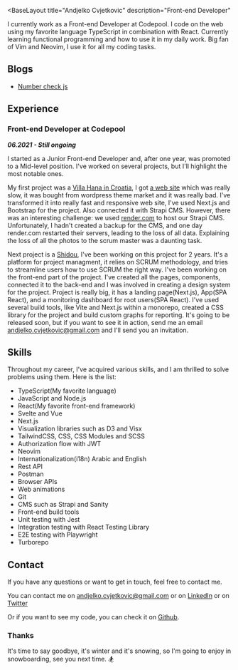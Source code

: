 

<BaseLayout
  title="Andjelko Cvjetkovic"
  description="Front-end Developer"
>

<MyInfo 
  name="Andjelko Cvjetkovic"
  position="Front-end Developer"
  company="Codepool"
  company_url="https://codepool.io"
  avatar={avatar}
/>

<Prose>

I currently work as a Front-end Developer at Codepool. 
I code on the web using my favorite language TypeScript in combination with React.
Currently learning functional programming and how to use it in my daily work.
Big fan of Vim and Neovim, I use it for all my coding tasks.


## Blogs

 - [Number check js](/blog/number-check-js)


## Experience

### Front-end Developer at Codepool

***06.2021 - Still ongoing*** 

I started as a Junior Front-end Developer and, after one year, was promoted to a Mid-level position.
I've worked on several projects, but I'll highlight the most notable ones.


My first project was a [Villa Hana in Croatia](https://villahana-croatia.com/), I got [a web site](https://villa-hana.vercel.app/) which was really slow, it was bought from wordpress theme market and it was really bad.
I've transformed it into really fast and responsive web site, I've used Next.js and Bootstrap for the project.
Also connected it with Strapi CMS. 
However, there was an interesting challenge: we used [render.com](https://render.com/) to host our Strapi CMS. Unfortunately, I hadn't created a backup for the CMS, and one day render.com restarted their servers, leading to the loss of all data. Explaining the loss of all the photos to the scrum master was a daunting task.


Next project is a [Shidou](https://app.shidou.io), I've been working on this project for 2 years.
It's a platform for project managment, it relies on SCRUM methodology, and tries to streamline users how to use SCRUM the right way.
I've been working on the front-end part of the project. I've created all the pages, components, connected it to the back-end and I was involved in creating a design system for the project.
Project is really big, it has a landing page(Next.js), App(SPA React), and a monitoring dashboard for root users(SPA React). 
I've used several build tools, like Vite and Next.js within a monorepo, created a CSS library for the project and build custom graphs for reporting.
It's going to be released soon, but if you want to see it in action, send me an email [andjelko.cvjetkovic@gmail.com](mailto:andjelko.cvjetkovic@gmail.com) and I'll send you an invitation.





## Skills

Throughout my career, I've acquired various skills, and I am thrilled to solve problems using them.
Here is the list:

 - TypeScript(My favorite language)
 - JavaScript and Node.js
 - React(My favorite front-end framework)
 - Svelte and Vue
 - Next.js
 - Visualization libraries such as D3 and Visx
 - TailwindCSS, CSS, CSS Modules and SCSS
 - Authorization flow with JWT
 - Neovim
 - Internationalization(i18n) Arabic and English
 - Rest API
 - Postman
 - Browser APIs
 - Web animations
 - Git
 - CMS such as Strapi and Sanity
 - Front-end build tools
 - Unit testing with Jest
 - Integration testing with React Testing Library
 - E2E testing with Playwright
 - Turborepo



## Contact

If you have any questions or want to get in touch, feel free to contact me.

You can contact me on [andjelko.cvjetkovic@gmail.com](mailto:andjelko.cvjetkovic@gmail.com)
or on [LinkedIn](https://www.linkedin.com/in/andelkocvjekovic/)
or on [Twitter](https://twitter.com/andjelko_dev)

Or if you want to see my code, you can check it on [Github](https://github.com/andelkocvjetkovic).


### Thanks

It's time to say goodbye, it's winter and it's snowing, so I'm going to enjoy in snowboarding, see you next time. 🏂

</Prose>

</BaseLayout>
